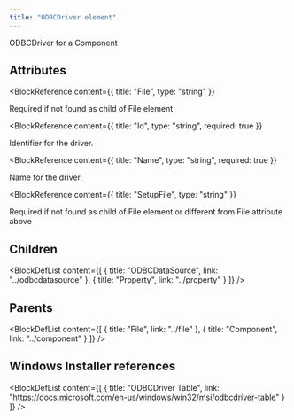 ```yaml
---
title: "ODBCDriver element"
---
```



ODBCDriver for a Component


## Attributes

<BlockWrapper>

  <BlockReference
    content={{
      title: "File",
      type: "string"
    }}
  >
  Required if not found as child of File element
  </BlockReference>

  <BlockReference
    content={{
      title: "Id",
      type: "string",
      required: true
    }}
  >
  Identifier for the driver.
  </BlockReference>

  <BlockReference
    content={{
      title: "Name",
      type: "string",
      required: true
    }}
  >
  Name for the driver.
  </BlockReference>

  <BlockReference
    content={{
      title: "SetupFile",
      type: "string"
    }}
  >
  Required if not found as child of File element or different from File attribute above
  </BlockReference>

</BlockWrapper>

## Children

<BlockDefList content={[
    {
      title: "ODBCDataSource",
      link: "../odbcdatasource"
    },
    {
      title: "Property",
      link: "../property"
    }
  ]}
/>

## Parents

<BlockDefList content={[
    {
      title: "File",
      link: "../file"
    },
    {
      title: "Component",
      link: "../component"
    }
  ]}
/>

## Windows Installer references

<BlockDefList content={[
    {
      title: "ODBCDriver Table",
      link: "https://docs.microsoft.com/en-us/windows/win32/msi/odbcdriver-table"
    }
  ]}
/>
